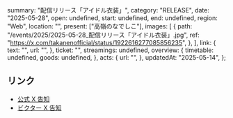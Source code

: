   summary: "配信リリース「アイドル衣装」",
  category: "RELEASE",
  date: "2025-05-28",
  open: undefined,
  start: undefined,
  end: undefined,
  region: "Web",
  location: "",
  present: ["高嶺のなでしこ"],
  images: [
    {
      path: "/events/2025/2025-05-28_配信リリース「アイドル衣装」.jpg",
      ref: "https://x.com/takanenofficial/status/1922616277085856235",
    },
  ],
  link: {
    text: "",
    url: "",
  },
  ticket: "",
  streamings: undefined,
  overview: {
    timetable: undefined,
    goods: undefined,
  },
  acts: {
    url: "",
  },
  updatedAt: "2025-05-14",
};

## リンク

- [公式 X 告知](https://x.com/takanenofficial/status/1922616277085856235)
- [ビクター X 告知](https://x.com/VictorMusic/status/1922617103506387048)
